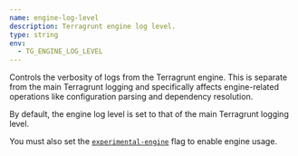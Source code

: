 ```yaml
---
name: engine-log-level
description: Terragrunt engine log level.
type: string
env:
  - TG_ENGINE_LOG_LEVEL
---
```


Controls the verbosity of logs from the Terragrunt engine. This is separate from the main Terragrunt logging and specifically affects engine-related operations like configuration parsing and dependency resolution.

By default, the engine log level is set to that of the main Terragrunt logging level.

You must also set the [`experimental-engine`](#experimental-engine) flag to enable engine usage.
